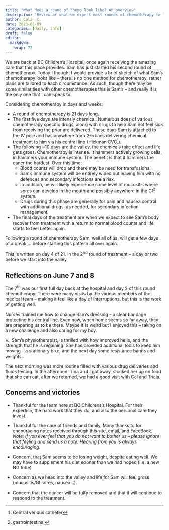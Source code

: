 ```yaml
---
title: "What does a round of chemo look like? An overview"
description: "Review of what we expect most rounds of chemotherapy to look like. A bried recap of our last couple days."
author: Colin C.
date: 2023-06-09
categories: [daily, info]
draft: false
editor: 
  markdown: 
    wrap: 72
---
```


We are back at BC Children's Hospital, once again receiving the amazing
care that this place provides. Sam has just started his second round of
chemotherapy. Today I thought I would provide a brief sketch of what
Sam's chemotherapy looks like -- there is no one method for
chemotherapy, rather plans are tailored to each circumstance. As such,
though there may be some similarities with other chemotherapies this is
Sam's -- and really it is the only one that I can speak to.

Considering chemotherapy in days and weeks:

-   A round of chemotherapy is 21 days long.
-   The first five days are intensly chemical. Numerous does of various
    chemotherapy specific drugs, along with drugs to help Sam not feel
    sick from receiving the prior are delivered. These days Sam is
    attached to the IV pole and has anywhere from 2-5 lines delivering
    chemical treatment to him via his central line (Hickman CVC[^1]).
-   The following \~10 days are the valley, the chemicals take effect
    and life gets gross. Chemotherapy is intense. It hammers actively
    growing cells, in hammers your immune system. The benefit is that it
    hammers the caner the hardest. Over this time:
    -   Blood counts will drop and there may be need for transfusions.
    -   Sam's immune system will be entirely wiped out leaving him with
        no defences and secondary infections are a risk.
    -   In addition, he will likely experience some level of mucositis
        where sores can develop in the mouth and possibly anywhere in
        the GI[^2] system.
    -   Drugs during this phase are generally for pain and nausea
        control with additional drugs, as needed, for secondary
        infection management.
-   The final days of the treatment are when we expect to see Sam's body
    recover from treatment with a return to normal blood counts and life
    starts to feel better again.

[^1]: Central venous catheter

[^2]: gastrointestinal

Following a round of chemotherapy Sam, well all of us, will get a few
days of a break ... before starting this pattern all over again.

This is written on day 4 of 21. In the 2^nd^ round of treatment -- a day
or two before we start into the valley.

## Reflections on June 7 and 8

The 7^th^ was our first full day back at the hospital and day 2 of this
round chemotherapy. There were many visits by the various members of the
medical team -- making it feel like a day of interruptions, but this is
the work of getting well. 

Nurses trained me how to change Sam's dressing
-- a clear bandage protecting his central line. Even now, when home
seems so far away, they are preparing us to be there. Maybe it is weird
but I enjoyed this -- taking on a new challenge and also caring for my
boy.

V., Sam's physiotherapist, is thrilled with how improved he is, and the
strength that he is regaining. She has provided additional tools to keep
him moving -- a stationary bike, and the next day some resistance bands
and weights.

The next morning was more routine filled with various drug deliveries
and fluids testing. In the afternoon: Tina and I got away, stocked her
up on food that she can eat, after we returned, we had a good visit with
Cal and Tricia.

## Concerns and victories

-   Thankful for the team here at BC Childrens's Hospital. For their
    expertise, the hard work that they do, and also the personal care
    they invest.

-   Thankful for the care of friends and family. Many thanks to for
    encouraging notes received through this site, email, and FaceBook.\
    *Note: if you ever feel that you do not want to bother us -- please
    ignore that feeling and send us a note. Hearing from you is always
    encouraging.*

-   Concern, that Sam seems to be losing weight, despite eating well. We
    may have to supplement his diet sooner than we had hoped (i.e. a new
    NG tube)

-   Concern as we head into the valley and life for Sam will feel gross
    (mucositis/GI sores, nausea...).

-   Concern that the cancer will be fully removed and that it will
    continue to respond to the treatment.

